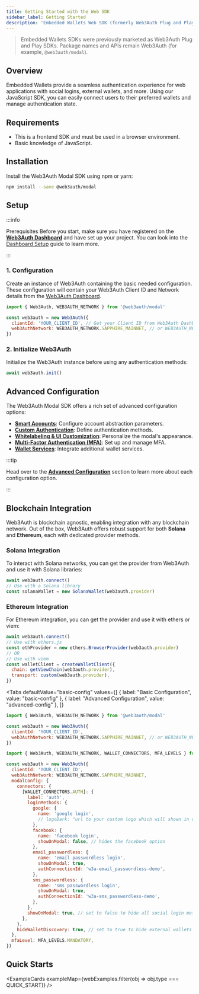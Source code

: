 ```yaml
---
title: Getting Started with the Web SDK
sidebar_label: Getting Started
description: 'Embedded Wallets Web SDK (formerly Web3Auth Plug and Play)'
---
```



> Embedded Wallets SDKs were previously marketed as Web3Auth Plug and Play SDKs. Package names and APIs remain Web3Auth (for example, `@web3auth/modal`).

## Overview

Embedded Wallets provide a seamless authentication experience for web applications with social logins, external wallets, and more. Using our JavaScript SDK, you can easily connect users to their preferred wallets and manage authentication state.

## Requirements

- This is a frontend SDK and must be used in a browser environment.
- Basic knowledge of JavaScript.

## Installation

Install the Web3Auth Modal SDK using npm or yarn:

```bash npm2yarn
npm install --save @web3auth/modal
```

## Setup

:::info

Prerequisites Before you start, make sure you have registered on the [**Web3Auth Dashboard**](https://dashboard.web3auth.io/) and have set up your project. You can look into the [Dashboard Setup](/dashboard) guide to learn more.

:::

### 1. Configuration

Create an instance of Web3Auth containing the basic needed configuration. These configuration will contain your Web3Auth Client ID and Network details from the [Web3Auth Dashboard](https://dashboard.web3auth.io/).

```javascript
import { Web3Auth, WEB3AUTH_NETWORK } from '@web3auth/modal'

const web3auth = new Web3Auth({
  clientId: 'YOUR_CLIENT_ID', // Get your Client ID from Web3Auth Dashboard
  web3AuthNetwork: WEB3AUTH_NETWORK.SAPPHIRE_MAINNET, // or WEB3AUTH_NETWORK.SAPPHIRE_DEVNET
})
```

### 2. Initialize Web3Auth

Initialize the Web3Auth instance before using any authentication methods:

```javascript
await web3auth.init()
```

## Advanced Configuration

The Web3Auth Modal SDK offers a rich set of advanced configuration options:

- **[Smart Accounts](./advanced/smart-accounts)**: Configure account abstraction parameters.
- **[Custom Authentication](./advanced/custom-authentication)**: Define authentication methods.
- **[Whitelabeling & UI Customization](./advanced/whitelabel)**: Personalize the modal's appearance.
- **[Multi-Factor Authentication (MFA)](./advanced/mfa)**: Set up and manage MFA.
- **[Wallet Services](./advanced/wallet-services)**: Integrate additional wallet services.

:::tip

Head over to the [**Advanced Configuration**](./advanced) section to learn more about each configuration option.

:::

## Blockchain Integration

Web3Auth is blockchain agnostic, enabling integration with any blockchain network. Out of the box, Web3Auth offers robust support for both **Solana** and **Ethereum**, each with dedicated provider methods.

### Solana Integration

To interact with Solana networks, you can get the provider from Web3Auth and use it with Solana libraries:

```javascript
await web3auth.connect()
// Use with a Solana library
const solanaWallet = new SolanaWallet(web3auth.provider)
```

### Ethereum Integration

For Ethereum integration, you can get the provider and use it with ethers or viem:

```javascript
await web3auth.connect()
// Use with ethers.js
const ethProvider = new ethers.BrowserProvider(web3auth.provider)
// OR
// Use with viem
const walletClient = createWalletClient({
  chain: getViewChain(web3auth.provider),
  transport: custom(web3auth.provider),
})
```

<Tabs
  defaultValue="basic-config"
  values={[
    { label: "Basic Configuration", value: "basic-config" },
    { label: "Advanced Configuration", value: "advanced-config" },
  ]}
>

<TabItem value="basic-config">

```javascript
import { Web3Auth, WEB3AUTH_NETWORK } from '@web3auth/modal'

const web3auth = new Web3Auth({
  clientId: 'YOUR_CLIENT_ID',
  web3AuthNetwork: WEB3AUTH_NETWORK.SAPPHIRE_MAINNET, // or WEB3AUTH_NETWORK.SAPPHIRE_DEVNET
})
```

</TabItem>

<TabItem value="advanced-config">

```javascript
import { Web3Auth, WEB3AUTH_NETWORK, WALLET_CONNECTORS, MFA_LEVELS } from '@web3auth/modal'

const web3auth = new Web3Auth({
  clientId: 'YOUR_CLIENT_ID',
  web3AuthNetwork: WEB3AUTH_NETWORK.SAPPHIRE_MAINNET,
  modalConfig: {
    connectors: {
      [WALLET_CONNECTORS.AUTH]: {
        label: 'auth',
        loginMethods: {
          google: {
            name: 'google login',
            // logoDark: "url to your custom logo which will shown in dark mode",
          },
          facebook: {
            name: 'facebook login',
            showOnModal: false, // hides the facebook option
          },
          email_passwordless: {
            name: 'email passwordless login',
            showOnModal: true,
            authConnectionId: 'w3a-email_passwordless-demo',
          },
          sms_passwordless: {
            name: 'sms passwordless login',
            showOnModal: true,
            authConnectionId: 'w3a-sms_passwordless-demo',
          },
        },
        showOnModal: true, // set to false to hide all social login methods
      },
    },
    hideWalletDiscovery: true, // set to true to hide external wallets discovery
  },
  mfaLevel: MFA_LEVELS.MANDATORY,
})
```

</TabItem>

</Tabs>

<SdkTroubleshootingIntro />

## Quick Starts

<ExampleCards exampleMap={webExamples.filter(obj => obj.type === QUICK_START)} />
